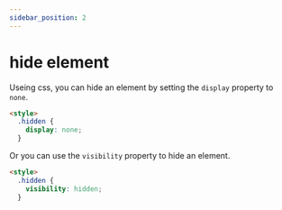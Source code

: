 ```yaml
---
sidebar_position: 2
---
```


# hide element

Useing css, you can hide an element by setting the `display` property to `none`.

```html
<style>
  .hidden {
    display: none;
  }
```

Or you can use the `visibility` property to hide an element.

```html
<style>
  .hidden {
    visibility: hidden;
  }
```
